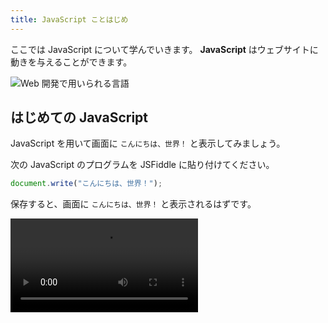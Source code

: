 ```yaml
---
title: JavaScript ことはじめ
---
```



ここでは JavaScript について学んでいきます。
**JavaScript** はウェブサイトに動きを与えることができます。

![Web 開発で用いられる言語](./web-development-languages.drawio.svg)

## はじめての JavaScript

<Term>JavaScript</Term> を用いて画面に `こんにちは、世界！` と表示してみましょう。

次の JavaScript のプログラムを JSFiddle に貼り付けてください。

```javascript
document.write("こんにちは、世界！");
```

保存すると、画面に `こんにちは、世界！` と表示されるはずです。

<video src={writeJavascriptCodeVideo} controls />

## JavaScript の基本文法

`document.write` は画面に出力するための命令です。

```javascript
document.write("Hello World1");
document.write("Hello World2");
document.write("Hello World3");
```

## コメント

`//` から行末までの部分は**コメント**とみなされ、プログラムの実行に影響を与えません。
この教材内でもプログラムの意味や実行結果を説明するのに利用していきます。

```javascript
// この部分はコメントです。
document.write("Hello World1"); // この部分もコメントです。
// 次の行はコメントになっているため、プログラムの実行に影響を与えません。
// document.write("Hello World2");
document.write("Hello World3");
```
